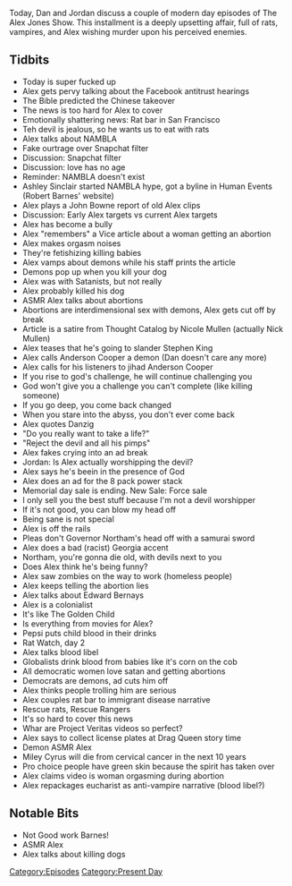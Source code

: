 {{DEFAULTSORT:
    #_EPISODE_0306:June 4-5, 2019
}}{{Episode
    | title             = June 4-5, 2019
    | caption           = [https://knowledgefight.libsyn.com/knowledge-fight-june-4-5-2019 Listen to this episode on Libsyn]
    | episodeNumber     = 306
    | length            = 02:28:13
    | airDate           = June 7, 2019
    | coverageStartDate = June 4, 2019
    | coverageEndDate   = June 5, 2019
    | episodeType       = [[:Category:Present Day|Present Day]]
    | appearance        = [[Ashley Sinclair]], [[Robert Barnes]], [[John Bowne]], [[Nicole Mullen]], [[Nick Mullen]], [[Stephen King]], [[Anderson Cooper]], [[Ralph Northam]], [[Edward Bernays]], [[Miley Cyrus]]
    | previousEpisode   = [[305: February 1, 2013]]
    | nextEpisode       = [[307: February 3-5, 2013]]
}}

{{Stub}}

Today, Dan and Jordan discuss a couple of modern day episodes of The Alex Jones Show. This installment is a deeply upsetting affair, full of rats, vampires, and Alex wishing murder upon his perceived enemies.

==Tidbits==

*Today is super fucked up
*Alex gets pervy talking about the Facebook antitrust hearings
*The Bible predicted the Chinese takeover
*The news is too hard for Alex to cover
*Emotionally shattering news: Rat bar in San Francisco
*Teh devil is jealous, so he wants us to eat with rats
*Alex talks about NAMBLA
*Fake ourtrage over Snapchat filter
*Discussion: Snapchat filter
*Discussion: love has no age
*Reminder: NAMBLA doesn't exist
*Ashley Sinclair started NAMBLA hype, got a byline in Human Events (Robert Barnes' website)
*Alex plays a John Bowne report of old Alex clips
*Discussion: Early Alex targets vs current Alex targets
*Alex has become a bully
*Alex "remembers" a Vice article about a woman getting an abortion
*Alex makes orgasm noises
*They're fetishizing killing babies
*Alex vamps about demons while his staff prints the article
*Demons pop up when you kill your dog
*Alex was with Satanists, but not really
*Alex probably killed his dog
*ASMR Alex talks about abortions
*Abortions are interdimensional sex with demons, Alex gets cut off by break
*Article is a satire from Thought Catalog by Nicole Mullen (actually Nick Mullen)
*Alex teases that he's going to slander Stephen King
*Alex calls Anderson Cooper a demon (Dan doesn't care any more)
*Alex calls for his listeners to jihad Anderson Cooper
*If you rise to god's challenge, he will continue challenging you
*God won't give you a challenge you can't complete (like killing someone)
*If you go deep, you come back changed
*When you stare into the abyss, you don't ever come back
*Alex quotes Danzig
*"Do you really want to take a life?"
*"Reject the devil and all his pimps"
*Alex fakes crying into an ad break
*Jordan: Is Alex actually worshipping the devil?
*Alex says he's beein in the presence of God
*Alex does an ad for the 8 pack power stack
*Memorial day sale is ending. New Sale: Force sale
*I only sell you the best stuff because I'm not a devil worshipper
*If it's not good, you can blow my head off
*Being sane is not special
*Alex is off the rails
*Pleas don't Governor Northam's head off with a samurai sword
*Alex does a bad (racist) Georgia accent
*Northam, you're gonna die old, with devils next to you
*Does Alex think he's being funny?
*Alex saw zombies on the way to work (homeless people)
*Alex keeps telling the abortion lies
*Alex talks about Edward Bernays
*Alex is a colonialist
*It's like The Golden Child
*Is everything from movies for Alex?
*Pepsi puts child blood in their drinks
*Rat Watch, day 2
*Alex talks blood libel
*Globalists drink blood from babies like it's corn on the cob
*All democratic women love satan and getting abortions
*Democrats are demons, ad cuts him off
*Alex thinks people trolling him are serious
*Alex couples rat bar to immigrant disease narrative
*Rescue rats, Rescue Rangers
*It's so hard to cover this news
*Whar are Project Veritas videos so perfect?
*Alex says to collect license plates at Drag Queen story time
*Demon ASMR Alex
*Miley Cyrus will die from cervical cancer in the next 10 years
*Pro choice people have green skin because the spirit has taken over
*Alex claims video is woman orgasming during abortion
*Alex repackages eucharist as anti-vampire narrative (blood libel?)

==Notable Bits==

*Not Good work Barnes!
*ASMR Alex
*Alex talks about killing dogs

[[Category:Episodes]]
[[Category:Present Day]]
